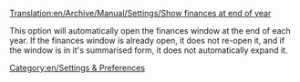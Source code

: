 [[Translation:en/Archive/Manual/Settings/Show finances at end of year]]


This option will automatically open the finances window at the end of each year. If the finances window is already open, it does not re-open it, and if the window is in it's summarised form, it does not automatically expand it.


[[Category:en/Settings & Preferences]]
{{en/OpenTTD-Patch-Stub}}